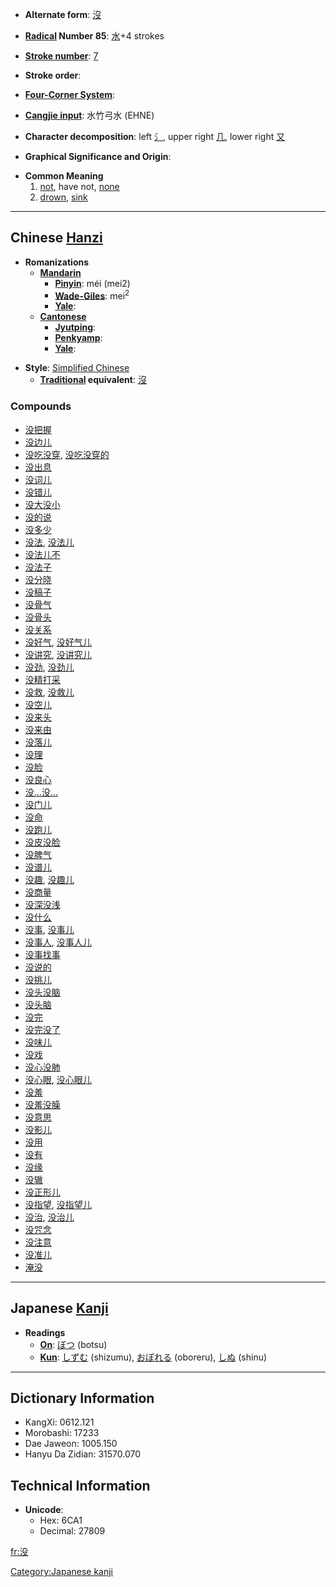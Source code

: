 * '''Alternate form''': [[沒]]

* '''[[Wiktionary:Chinese radical index| Radical]] Number 85''': [[Wiktionary:Chinese radical index 水|水]]+4 strokes

* '''[[Wiktionary:Chinese total strokes index|Stroke number]]''': [[Wiktionary:Chinese total strokes index 7|7]]

* '''Stroke order''': 

* '''[[Wiktionary:Chinese four corner index|Four-Corner System]]''': 

* '''[[Wiktionary:Chinese Cangjie index|Cangjie input]]''': 水竹弓水 (EHNE)

* '''Character decomposition''': left [[氵]], upper right [[几]], lower right [[又]]

* '''Graphical Significance and Origin''': 

* '''Common Meaning'''
*#[[not]], have not, [[none]]
*# [[drown]], [[sink]]


----

== Chinese [[Hanzi]] ==

* '''Romanizations'''
** '''[[Mandarin]]'''
*** '''[[Pinyin]]''': méi (mei2)
*** '''[[Wade-Giles]]''': mei<sup>2</sup>
*** '''[[Yale]]''': 
** '''[[Cantonese]]'''
*** '''[[Jyutping]]''':
*** '''[[Penkyamp]]''': 
*** '''[[Yale]]''': 

* '''Style''': [[Simplified Chinese]] 
** '''[[Traditional Chinese|Traditional]] equivalent''': [[沒]]

===Compounds===
*[[没把握]]
*[[没边儿]]
*[[没吃没穿]], [[没吃没穿的]]
*[[没出息]]
*[[没词儿]]
*[[没错儿]]
*[[没大没小]]
*[[没的说]]
*[[没多少]]
*[[没法]], [[没法儿]]
*[[没法儿不]]
*[[没法子]]
*[[没分晓]]
*[[没稿子]]
*[[没骨气]]
*[[没骨头]]
*[[没关系]]
*[[没好气]], [[没好气儿]]
*[[没讲究]], [[没讲究儿]]
*[[没劲]], [[没劲儿]]
*[[没精打采]]
*[[没救]], [[没救儿]]
*[[没空儿]]
*[[没来头]]
*[[没来由]]
*[[没落儿]]
*[[没理]]
*[[没脸]]
*[[没良心]]
*[[没…没…]]
*[[没门儿]]
*[[没命]]
*[[没跑儿]]
*[[没皮没脸]]
*[[没脾气]]
*[[没谱儿]]
*[[没趣]], [[没趣儿]]
*[[没商量]]
*[[没深没浅]]
*[[没什么]]
*[[没事]], [[没事儿]]
*[[没事人]], [[没事人儿]]
*[[没事找事]]
*[[没说的]]
*[[没挑儿]]
*[[没头没脑]]
*[[没头脑]]
*[[没完]]
*[[没完没了]]
*[[没味儿]]
*[[没戏]]
*[[没心没肺]]
*[[没心眼]], [[没心眼儿]]
*[[没羞]]
*[[没羞没臊]]
*[[没意思]]
*[[没影儿]]
*[[没用]]
*[[没有]]
*[[没缘]]
*[[没辙]]
*[[没正形儿]]
*[[没指望]], [[没指望儿]]
*[[没治]], [[没治儿]]
*[[没咒念]]
*[[没注意]]
*[[没准儿]]
*[[淹没]]


----

== Japanese [[Kanji]] ==

* '''Readings'''
** '''[[On]]''': [[ぼつ]] (botsu)
** '''[[Kun]]''': [[しずむ]] (shizumu), [[おぼれる]] (oboreru), [[しぬ]] (shinu)

----

== Dictionary Information ==

* KangXi: 0612.121
* Morobashi: 17233
* Dae Jaweon: 1005.150
* Hanyu Da Zidian: 31570.070

== Technical Information ==

* '''Unicode''':
** Hex: 6CA1
** Decimal: 27809

[[Category:Japanese kanji]]

[[fr:没]]